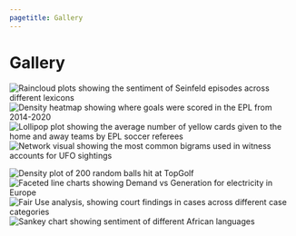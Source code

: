 ```yaml
---
pagetitle: Gallery
---
```


::: {.gallery-title}

<h1 class="title">Gallery</h1>

:::

::: {.column-screen-inset}
<div class="gallery-row">
<div class="gallery-column">
<img src="visuals/seinfeld-sentiment.png" alt="Raincloud plots showing the sentiment of Seinfeld episodes across different lexicons">
<img src="visuals/goals-foot.png" alt="Density heatmap showing where goals were scored in the EPL from 2014-2020">
<img src="visuals/soccer.png" alt="Lollipop plot showing the average number of yellow cards given to the home and away teams by EPL soccer referees">
<img src="visuals/ufo.png" alt="Network visual showing the most common bigrams used in witness accounts for UFO sightings">
</div>
<div class="gallery-column">
<img src="visuals/topgolf.png" alt="Density plot of 200 random balls hit at TopGolf">
<img src="visuals/owid-energy.png" alt="Faceted line charts showing Demand vs Generation for electricity in Europe">
<img src="visuals/fair-use.png" alt="Fair Use analysis, showing court findings in cases across different case categories">
<img src="visuals/african-languages.png" alt="Sankey chart showing sentiment of different African languages">
</div>
</div>

:::